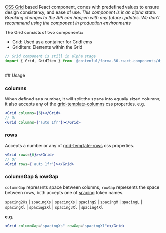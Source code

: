 [CSS Grid](https://developer.mozilla.org/en-US/docs/Glossary/Grid) based React component, comes with predefined values to ensure design consistency, and ease of use.
*This component is in an alpha state. Breaking changes to the API can happen with any future updates. We don't recommend using the component in production environments*

The Grid consists of two components:

- Grid: Used as a container for GridItems
- GridItem: Elements within the Grid

```js
// Grid component is still in alpha stage
import { Grid, GridItem } from '@contenful/forma-36-react-components/dist/alpha';
```

<br />
## Usage

### columns

When defined as a number, it will split the space into equally sized columns; it also accepts any of the [grid-template-columns](https://developer.mozilla.org/en-US/docs/Web/CSS/grid-template-columns) css properties. e.g.

```jsx
<Grid columns={6}></Grid>
// Or
<Grid columns={'auto 1fr'}></Grid>
```

### rows

Accepts a number or any of [grid-template-rows](https://developer.mozilla.org/en-US/docs/Web/CSS/grid-template-rows) css properties.

```jsx
<Grid rows={6}></Grid>
// Or
<Grid rows={'auto 1fr'}></Grid>
```

### columnGap & rowGap

`columnGap` represents space between columns, `rowGap` represents the space between rows, both accepts one of [spacing](https://f36.contentful.com/foundation/spacing/) token names.

`spacing2Xs` | `spacingXs` | `spacingXs` | `spacingS` | `spacingM` | `spacingL` | `spacingXl` | `spacing2Xl` | `spacing3Xl` | `spacing4Xl`

**e.g.**

```jsx
<Grid columnGap="spacingXs" rowGap="spacingXl"></Grid>
```
